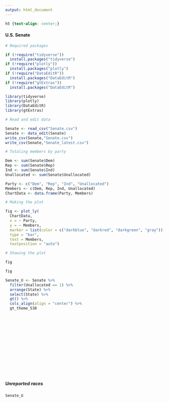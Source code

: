 ---
output: html_document
---

```{css, echo=FALSE}
h5 {text-align: center;}
```

#### **U.S. Senate**

```{r, include=FALSE, warning=FALSE, message=FALSE}
# Required packages

if (!require("tidyverse"))
  install.packages("tidyverse")
if (!require("plotly"))
  install.packages("plotly")
if (!require("DataEditR"))
  install.packages("DataEditR")
if (!require("gtExtras"))
  install.packages("DataEditR")

library(tidyverse)
library(plotly)
library(DataEditR)
library(gtExtras)

# Read and edit data

Senate <- read_csv("Senate.csv")
Senate <- data_edit(Senate)
write_csv(Senate,"Senate.csv")
write_csv(Senate,"Senate_latest.csv")

# Totaling members by party

Dem <- sum(Senate$Dem)
Rep <- sum(Senate$Rep)
Ind <- sum(Senate$Ind)
Unallocated <- sum(Senate$Unallocated)

Party <- c("Dem", "Rep", "Ind", "Unallocated")
Members <- c(Dem, Rep, Ind, Unallocated)
ChartData <- data.frame(Party, Members)

# Making the plot

fig <- plot_ly(
  ChartData,
  x = ~ Party,
  y = ~ Members,
  marker = list(color = c("darkblue", "darkred", "darkgreen", "gray")),
  type = "bar",
  text = Members,
  textposition = "auto")

# Showing the plot

fig
```

```{r, echo=FALSE, warning=FALSE, message=FALSE}

fig
```

```{r, include=FALSE}
Senate_U <- Senate %>% 
  filter(Unallocated == 1) %>% 
  arrange(State) %>%
  select(State) %>% 
  gt() %>% 
  cols_align(align = "center") %>% 
  gt_theme_538
```

<br>

<br>

<br>

<br>

<br>

<br>

##### <br> **Unreported races**

```{r, echo=FALSE}
Senate_U
```

